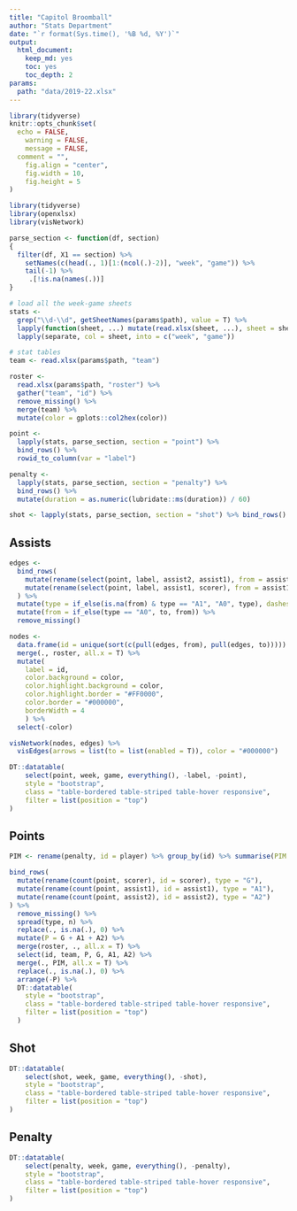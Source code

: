```yaml
---
title: "Capitol Broomball"
author: "Stats Department"
date: "`r format(Sys.time(), '%B %d, %Y')`"
output: 
  html_document: 
    keep_md: yes
    toc: yes
    toc_depth: 2
params:
  path: "data/2019-22.xlsx"
---
```


```r
library(tidyverse)
knitr::opts_chunk$set(
  echo = FALSE,
	warning = FALSE,
	message = FALSE,
  comment = "",
	fig.align = "center",
	fig.width = 10,
	fig.height = 5
)
```

```r
library(tidyverse)
library(openxlsx)
library(visNetwork)

parse_section <- function(df, section)
{
  filter(df, X1 == section) %>%
    setNames(c(head(., 1)[1:(ncol(.)-2)], "week", "game")) %>%
    tail(-1) %>%
     .[!is.na(names(.))]
}

# load all the week-game sheets
stats <-
  grep("\\d-\\d", getSheetNames(params$path), value = T) %>%
  lapply(function(sheet, ...) mutate(read.xlsx(sheet, ...), sheet = sheet), xlsxFile = params$path, colNames = F) %>%
  lapply(separate, col = sheet, into = c("week", "game"))

# stat tables
team <- read.xlsx(params$path, "team")

roster <- 
  read.xlsx(params$path, "roster") %>% 
  gather("team", "id") %>% 
  remove_missing() %>% 
  merge(team) %>% 
  mutate(color = gplots::col2hex(color))

point <- 
  lapply(stats, parse_section, section = "point") %>% 
  bind_rows() %>% 
  rowid_to_column(var = "label")

penalty <- 
  lapply(stats, parse_section, section = "penalty") %>% 
  bind_rows() %>% 
  mutate(duration = as.numeric(lubridate::ms(duration)) / 60)

shot <- lapply(stats, parse_section, section = "shot") %>% bind_rows()
```

## Assists

```r
edges <-
  bind_rows(
    mutate(rename(select(point, label, assist2, assist1), from = assist2, to = assist1), type = "A2"),
    mutate(rename(select(point, label, assist1, scorer), from = assist1, to = scorer), type = "A1")
  ) %>%
  mutate(type = if_else(is.na(from) & type == "A1", "A0", type), dashes = type == "A2") %>%
  mutate(from = if_else(type == "A0", to, from)) %>%
  remove_missing()

nodes <-
  data.frame(id = unique(sort(c(pull(edges, from), pull(edges, to))))) %>%
  merge(., roster, all.x = T) %>%
  mutate(
    label = id,
    color.background = color,
    color.highlight.background = color,
    color.highlight.border = "#FF0000",
    color.border = "#000000",
    borderWidth = 4
    ) %>%
  select(-color)

visNetwork(nodes, edges) %>%
  visEdges(arrows = list(to = list(enabled = T)), color = "#000000")
```

```r
DT::datatable(
	select(point, week, game, everything(), -label, -point),
	style = "bootstrap", 
	class = "table-bordered table-striped table-hover responsive",
	filter = list(position = "top")
)
```

## Points

```r
PIM <- rename(penalty, id = player) %>% group_by(id) %>% summarise(PIM = sum(duration))

bind_rows(
  mutate(rename(count(point, scorer), id = scorer), type = "G"),
  mutate(rename(count(point, assist1), id = assist1), type = "A1"),
  mutate(rename(count(point, assist2), id = assist2), type = "A2")
) %>%
  remove_missing() %>%
  spread(type, n) %>%
  replace(., is.na(.), 0) %>%
  mutate(P = G + A1 + A2) %>%
  merge(roster, ., all.x = T) %>%
  select(id, team, P, G, A1, A2) %>%
  merge(., PIM, all.x = T) %>%
  replace(., is.na(.), 0) %>%
  arrange(-P) %>%
  DT::datatable(
  	style = "bootstrap",
  	class = "table-bordered table-striped table-hover responsive",
  	filter = list(position = "top")
  )
```

## Shot

```r
DT::datatable(
	select(shot, week, game, everything(), -shot),
	style = "bootstrap", 
	class = "table-bordered table-striped table-hover responsive",
	filter = list(position = "top")
)
```

## Penalty

```r
DT::datatable(
	select(penalty, week, game, everything(), -penalty),
	style = "bootstrap", 
	class = "table-bordered table-striped table-hover responsive",
	filter = list(position = "top")
)
```
